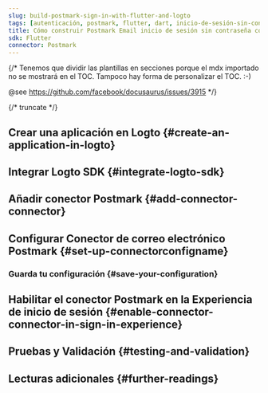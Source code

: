 ```yaml
---
slug: build-postmark-sign-in-with-flutter-and-logto
tags: [autenticación, postmark, flutter, dart, inicio-de-sesión-sin-contraseña, inicio-de-sesión, login]
title: Cómo construir Postmark Email inicio de sesión sin contraseña con Flutter
sdk: Flutter
connector: Postmark
---
```


{/*
  Tenemos que dividir las plantillas en secciones porque el mdx importado no se mostrará en el TOC.
  Tampoco hay forma de personalizar el TOC. :-)

  @see https://github.com/facebook/docusaurus/issues/3915
*/}



{/* truncate */}

<Intro connector={connector} sdk="Flutter" link="https://flutter.dev" />

## Crear una aplicación en Logto \{#create-an-application-in-logto}

<CreateApplication type="Native app" framework="Flutter" />

## Integrar Logto SDK \{#integrate-logto-sdk}

<IntegrateSdk />

## Añadir conector Postmark \{#add-connector-connector}

<AddPasswordlessConnector
  connector={connector}
  connectorType="Email"
  passwordlessSignUpIdentifier="Dirección de correo electrónico"
/>

## Configurar Conector de correo electrónico Postmark \{#set-up-connectorconfigname}

<ConnectorGuide />

### Guarda tu configuración \{#save-your-configuration}

<SaveYourConfiguration connector={connector} />

## Habilitar el conector Postmark en la Experiencia de inicio de sesión \{#enable-connector-connector-in-sign-in-experience}

<EnablePasswordlessConnector
  connectorType="Email"
  passwordlessSignUpIdentifier="Dirección de correo electrónico"
/>

## Pruebas y Validación \{#testing-and-validation}

<TestingAndValidation connector={connector} sdk="Flutter" />

## Lecturas adicionales \{#further-readings}

<FurtherReadings />
